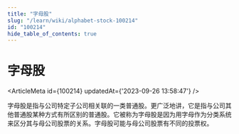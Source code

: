 ```yaml
---
title: "字母股"
slug: "/learn/wiki/alphabet-stock-100214"
id: "100214"
hide_table_of_contents: true
---
```



# 字母股

<ArticleMeta id={100214} updatedAt={'2023-09-26 13:58:47'} />
<div className='border-solid border-b border-t-0 my-4 border-[var(--ifm-color-gray-300)]' />

字母股是指与公司特定子公司相关联的一类普通股。更广泛地讲，它是指与公司其他普通股某种方式有所区别的普通股。它被称为字母股是因为用字母作为分类系统来区分其与母公司股票的关系。字母股可能与母公司股票有不同的投票权。
